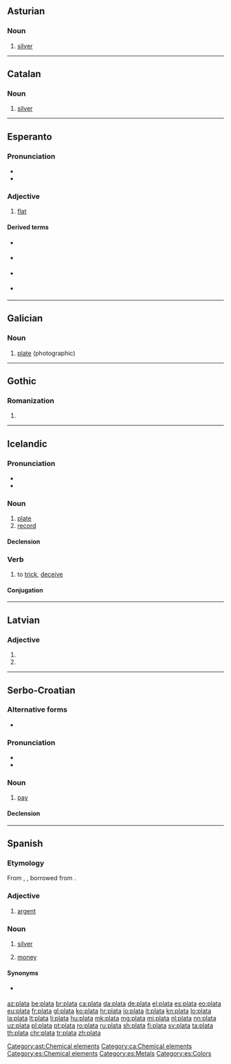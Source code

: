 {{also|platā}}
==Asturian==
{{wikipedia|lang=ast}}

===Noun===
{{ast-noun|f|plates}}

# [[silver]]

[[Category:ast:Chemical elements]]

----

==Catalan==

===Noun===
{{ca-noun|f|-}}

# [[silver]]

[[Category:ca:Chemical elements]]

----

==Esperanto==

===Pronunciation===
* {{IPA|/ˈplata/|lang=eo}}
* {{hyphenation|pla|ta|lang=eo}}

===Adjective===
{{eo-head}}

# [[flat]]

====Derived terms====
* {{l|eo|plateta}} {{gloss|Slightly flat}}
* {{l|eo|platega}} {{gloss|Extremely flat}}
* {{l|eo|platigi}} {{gloss|To flatten}}
* {{l|eo|platiĝi}} {{gloss|To become flat}}

----

==Galician==

===Noun===
{{gl-noun|f}}

# [[plate]] (photographic)

----

==Gothic==

===Romanization===
{{got-rom}}

# {{got-romanization of|𐍀𐌻𐌰𐍄𐌰}}

----

==Icelandic==

===Pronunciation===
* {{IPA|/ˈpʰlaːta/|lang=is}}
* {{rhymes|aːta|lang=is}}

===Noun===
{{is-noun|f|plötu|plötur}}

# [[plate]] {{gloss|thin, flat object}}
# [[record]] {{gloss|vinyl disc}}

====Declension====
{{is-decl-noun-f-w1|pl|a|t|n=n}}

===Verb===
{{is-verb-weak|plataði|platað}}

# to [[trick]], [[deceive]]

====Conjugation====
{{is-conj-w4|pl|a|t}}

----

==Latvian==

===Adjective===
{{head|lv|adjective form}}

# {{lv-inflection of|plats|gen|s|m||adj}}
# {{lv-inflection of|plats|nom|s|f||adj}}

----

==Serbo-Croatian==

===Alternative forms===
* {{l|sh|pláća}} {{qualifier|Croatia}}

===Pronunciation===
* {{IPA|/plǎːta/|lang=sh}}
* {{hyphenation|pla|ta|lang=sh}}

===Noun===
{{sh-noun|g=f|head=pláta|r|плата|пла́та}}

# {{cx|Bosnia|Serbia|lang=sh}} [[pay]]

====Declension====
{{sh-decl-noun
|plata|plate
|plate|plata
|plati|platama
|platu|plate
|plato|plate
|plati|platama
|platom|platama
}}

----

==Spanish==

===Etymology===
From {{etyl|VL.|es}} {{m|la|*platta}}, {{m|la|*platus}}, borrowed from {{etyl|grc|es}} {{term|πλάτος|lang=grc}}.

===Adjective===
{{es-adj|pl=platas}}

# {{context|heraldry|lang=es}} [[argent]]

===Noun===
{{es-noun|f}}

# [[silver]]
# {{context|Latin America|lang=es}} [[money]]

====Synonyms====
* {{sense|money}} {{l|es|lana}}

[[Category:es:Chemical elements]]
[[Category:es:Metals]]
[[Category:es:Colors]]

[[az:plata]]
[[be:plata]]
[[br:plata]]
[[ca:plata]]
[[da:plata]]
[[de:plata]]
[[el:plata]]
[[es:plata]]
[[eo:plata]]
[[eu:plata]]
[[fr:plata]]
[[gl:plata]]
[[ko:plata]]
[[hr:plata]]
[[io:plata]]
[[it:plata]]
[[kn:plata]]
[[lo:plata]]
[[la:plata]]
[[lt:plata]]
[[li:plata]]
[[hu:plata]]
[[mk:plata]]
[[mg:plata]]
[[mi:plata]]
[[nl:plata]]
[[nn:plata]]
[[uz:plata]]
[[pl:plata]]
[[pt:plata]]
[[ro:plata]]
[[ru:plata]]
[[sh:plata]]
[[fi:plata]]
[[sv:plata]]
[[ta:plata]]
[[th:plata]]
[[chr:plata]]
[[tr:plata]]
[[zh:plata]]